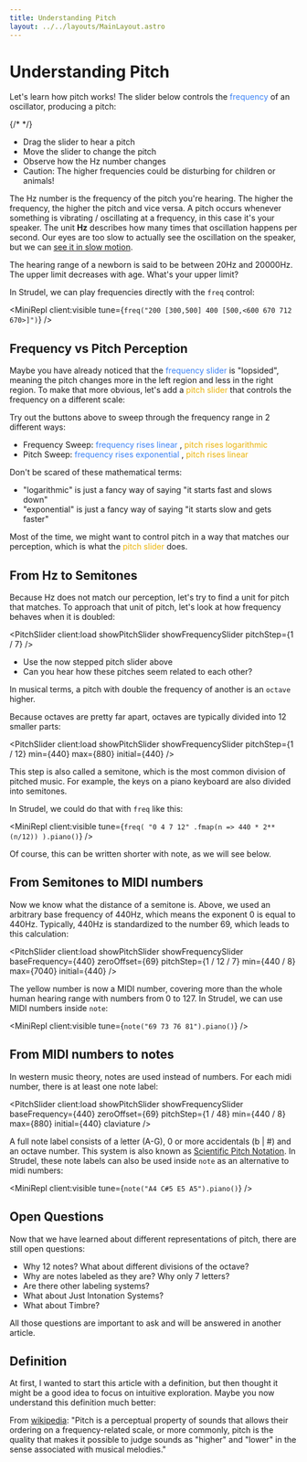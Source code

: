 ```yaml
---
title: Understanding Pitch
layout: ../../layouts/MainLayout.astro
---
```



# Understanding Pitch

Let's learn how pitch works! The slider below controls the <span style="color:#3b82f6;">frequency</span> of an oscillator, producing a pitch:

{/* <PitchSlider client:load showFrequencySlider plot /> */}

<PitchSlider client:load showFrequencySlider min={20} max={20000} />

- Drag the slider to hear a pitch
- Move the slider to change the pitch
- Observe how the Hz number changes
- <span className="text-red-300">Caution</span>: The higher frequencies could be disturbing for children or animals!

The Hz number is the frequency of the pitch you're hearing.
The higher the frequency, the higher the pitch and vice versa.
A pitch occurs whenever something is vibrating / oscillating at a frequency, in this case it's your speaker.
The unit **Hz** describes how many times that oscillation happens per second.
Our eyes are too slow to actually see the oscillation on the speaker, but we can [see it in slow motion](https://www.youtube.com/watch?v=CDMBWw7OuJQ&t=5s).

<Box>

The hearing range of a newborn is said to be between 20Hz and 20000Hz.
The upper limit decreases with age. What's your upper limit?

</Box>

In Strudel, we can play frequencies directly with the `freq` control:

<MiniRepl client:visible tune={`freq("200 [300,500] 400 [500,<600 670 712 670>]")`} />

## Frequency vs Pitch Perception

Maybe you have already noticed that the <span style="color:#3b82f6;">frequency slider</span> is "lopsided",
meaning the pitch changes more in the left region and less in the right region.
To make that more obvious, let's add a <span style="color:#eab308">pitch slider</span>
that controls the frequency on a different scale:

<PitchSlider animatable plot showFrequencySlider showPitchSlider client:load />

Try out the buttons above to sweep through the frequency range in 2 different ways:

- Frequency Sweep: <span style="color:#3b82f6;">frequency rises linear</span> , <span style="color:#eab308">pitch rises logarithmic</span>
- Pitch Sweep: <span style="color:#3b82f6;">frequency rises exponential</span> , <span style="color:#eab308">pitch rises linear</span>

<Box>

Don't be scared of these mathematical terms:

- "logarithmic" is just a fancy way of saying "it starts fast and slows down"
- "exponential" is just a fancy way of saying "it starts slow and gets faster"

</Box>

Most of the time, we might want to control pitch in a way that matches our perception,
which is what the <span style="color:#eab308">pitch slider</span> does.

## From Hz to Semitones

Because Hz does not match our perception, let's try to find a unit for pitch that matches.
To approach that unit of pitch, let's look at how frequency behaves when it is doubled:

<PitchSlider client:load showPitchSlider showFrequencySlider pitchStep={1 / 7} />

- Use the now stepped pitch slider above
- Can you hear how these pitches seem related to each other?

<Box>

In musical terms, a pitch with double the frequency of another is an `octave` higher.

</Box>

Because octaves are pretty far apart, octaves are typically divided into 12 smaller parts:

<PitchSlider client:load showPitchSlider showFrequencySlider pitchStep={1 / 12} min={440} max={880} initial={440} />

This step is also called a semitone, which is the most common division of pitched music.
For example, the keys on a piano keyboard are also divided into semitones.

In Strudel, we could do that with `freq` like this:

<MiniRepl
  client:visible
  tune={`freq(
  "0 4 7 12"
  .fmap(n => 440 * 2**(n/12))
).piano()`}
/>

Of course, this can be written shorter with note, as we will see below.

## From Semitones to MIDI numbers

Now we know what the distance of a semitone is.
Above, we used an arbitrary base frequency of 440Hz, which means the exponent 0 is equal to 440Hz.
Typically, 440Hz is standardized to the number 69, which leads to this calculation:

<PitchSlider
  client:load
  showPitchSlider
  showFrequencySlider
  baseFrequency={440}
  zeroOffset={69}
  pitchStep={1 / 12 / 7}
  min={440 / 8}
  max={7040}
  initial={440}
/>

The yellow number is now a MIDI number, covering more than the whole human hearing range with numbers from 0 to 127.
In Strudel, we can use MIDI numbers inside `note`:

<MiniRepl client:visible tune={`note("69 73 76 81").piano()`} />

## From MIDI numbers to notes

In western music theory, notes are used instead of numbers.
For each midi number, there is at least one note label:

<PitchSlider
  client:load
  showPitchSlider
  showFrequencySlider
  baseFrequency={440}
  zeroOffset={69}
  pitchStep={1 / 48}
  min={440 / 8}
  max={880}
  initial={440}
  claviature
/>

A full note label consists of a letter (A-G), 0 or more accidentals (b | #) and an octave number.
This system is also known as [Scientific Pitch Notation](https://en.wikipedia.org/wiki/Scientific_pitch_notation).
In Strudel, these note labels can also be used inside `note` as an alternative to midi numbers:

<MiniRepl client:visible tune={`note("A4 C#5 E5 A5").piano()`} />

## Open Questions

Now that we have learned about different representations of pitch, there are still open questions:

- Why 12 notes? What about different divisions of the octave?
- Why are notes labeled as they are? Why only 7 letters?
- Are there other labeling systems?
- What about Just Intonation Systems?
- What about Timbre?

All those questions are important to ask and will be answered in another article.

## Definition

At first, I wanted to start this article with a definition, but then thought it might be a good idea to focus on intuitive exploration.
Maybe you now understand this definition much better:

<Box>

From [wikipedia](<https://en.wikipedia.org/wiki/Pitch_(music)>): "Pitch is a perceptual property of sounds that allows their ordering on a frequency-related scale, or more commonly, pitch is the quality that makes it possible to judge sounds as "higher" and "lower" in the sense associated with musical melodies."

</Box>
